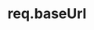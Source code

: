 ---
id: "express_hard_010"
questionType: "MULTIPLE_CHOICE"
title: "req.baseUrl"
description: "When is req.baseUrl populated?"
difficulty: "HARD"
category: "Express"
options:
  - "Always"
  - "Only for mounted routers"
  - "Only for static files"
  - "Only for POST requests"
correctAnswer: 1
---